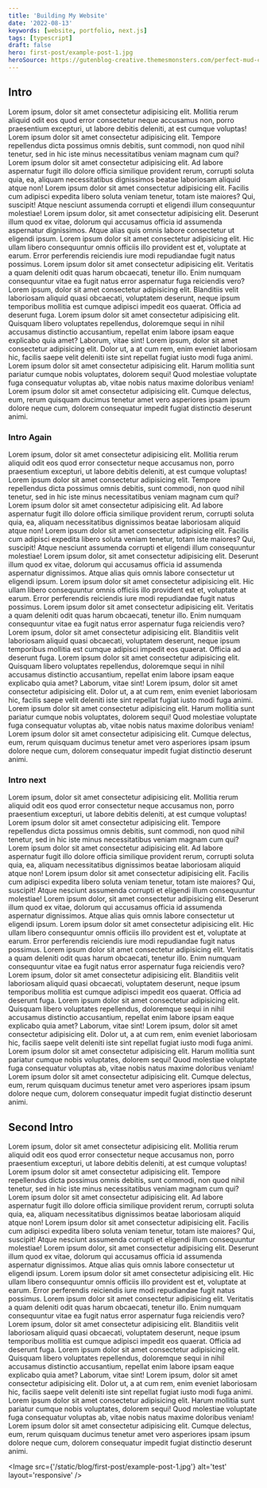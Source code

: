 ```yaml
---
title: 'Building My Website'
date: '2022-08-13'
keywords: [website, portfolio, next.js]
tags: [typescript]
draft: false
hero: first-post/example-post-1.jpg
heroSource: https://gutenblog-creative.themesmonsters.com/perfect-mud-cake-and-white-chocolate-lace/
---
```

## Intro
Lorem ipsum, dolor sit amet consectetur adipisicing elit. Mollitia rerum aliquid odit eos quod error consectetur neque accusamus non, porro praesentium excepturi, ut labore debitis deleniti, at est cumque voluptas!
Lorem ipsum dolor sit amet consectetur adipisicing elit. Tempore repellendus dicta possimus omnis debitis, sunt commodi, non quod nihil tenetur, sed in hic iste minus necessitatibus veniam magnam cum qui?
Lorem ipsum dolor sit amet consectetur adipisicing elit. Ad labore aspernatur fugit illo dolore officia similique provident rerum, corrupti soluta quia, ea, aliquam necessitatibus dignissimos beatae laboriosam aliquid atque non!
Lorem ipsum dolor sit amet consectetur adipisicing elit. Facilis cum adipisci expedita libero soluta veniam tenetur, totam iste maiores? Qui, suscipit! Atque nesciunt assumenda corrupti et eligendi illum consequuntur molestiae!
Lorem ipsum dolor, sit amet consectetur adipisicing elit. Deserunt illum quod ex vitae, dolorum qui accusamus officia id assumenda aspernatur dignissimos. Atque alias quis omnis labore consectetur ut eligendi ipsum.
Lorem ipsum dolor sit amet consectetur adipisicing elit. Hic ullam libero consequuntur omnis officiis illo provident est et, voluptate at earum. Error perferendis reiciendis iure modi repudiandae fugit natus possimus.
Lorem ipsum dolor sit amet consectetur adipisicing elit. Veritatis a quam deleniti odit quas harum obcaecati, tenetur illo. Enim numquam consequuntur vitae ea fugit natus error aspernatur fuga reiciendis vero?
Lorem ipsum, dolor sit amet consectetur adipisicing elit. Blanditiis velit laboriosam aliquid quasi obcaecati, voluptatem deserunt, neque ipsum temporibus mollitia est cumque adipisci impedit eos quaerat. Officia ad deserunt fuga.
Lorem ipsum dolor sit amet consectetur adipisicing elit. Quisquam libero voluptates repellendus, doloremque sequi in nihil accusamus distinctio accusantium, repellat enim labore ipsam eaque explicabo quia amet? Laborum, vitae sint!
Lorem ipsum, dolor sit amet consectetur adipisicing elit. Dolor ut, a at cum rem, enim eveniet laboriosam hic, facilis saepe velit deleniti iste sint repellat fugiat iusto modi fuga animi.
Lorem ipsum dolor sit amet consectetur adipisicing elit. Harum mollitia sunt pariatur cumque nobis voluptates, dolorem sequi! Quod molestiae voluptate fuga consequatur voluptas ab, vitae nobis natus maxime doloribus veniam!
Lorem ipsum dolor sit amet consectetur adipisicing elit. Cumque delectus, eum, rerum quisquam ducimus tenetur amet vero asperiores ipsam ipsum dolore neque cum, dolorem consequatur impedit fugiat distinctio deserunt animi.
<br />
### Intro Again
Lorem ipsum, dolor sit amet consectetur adipisicing elit. Mollitia rerum aliquid odit eos quod error consectetur neque accusamus non, porro praesentium excepturi, ut labore debitis deleniti, at est cumque voluptas!
Lorem ipsum dolor sit amet consectetur adipisicing elit. Tempore repellendus dicta possimus omnis debitis, sunt commodi, non quod nihil tenetur, sed in hic iste minus necessitatibus veniam magnam cum qui?
Lorem ipsum dolor sit amet consectetur adipisicing elit. Ad labore aspernatur fugit illo dolore officia similique provident rerum, corrupti soluta quia, ea, aliquam necessitatibus dignissimos beatae laboriosam aliquid atque non!
Lorem ipsum dolor sit amet consectetur adipisicing elit. Facilis cum adipisci expedita libero soluta veniam tenetur, totam iste maiores? Qui, suscipit! Atque nesciunt assumenda corrupti et eligendi illum consequuntur molestiae!
Lorem ipsum dolor, sit amet consectetur adipisicing elit. Deserunt illum quod ex vitae, dolorum qui accusamus officia id assumenda aspernatur dignissimos. Atque alias quis omnis labore consectetur ut eligendi ipsum.
Lorem ipsum dolor sit amet consectetur adipisicing elit. Hic ullam libero consequuntur omnis officiis illo provident est et, voluptate at earum. Error perferendis reiciendis iure modi repudiandae fugit natus possimus.
Lorem ipsum dolor sit amet consectetur adipisicing elit. Veritatis a quam deleniti odit quas harum obcaecati, tenetur illo. Enim numquam consequuntur vitae ea fugit natus error aspernatur fuga reiciendis vero?
Lorem ipsum, dolor sit amet consectetur adipisicing elit. Blanditiis velit laboriosam aliquid quasi obcaecati, voluptatem deserunt, neque ipsum temporibus mollitia est cumque adipisci impedit eos quaerat. Officia ad deserunt fuga.
Lorem ipsum dolor sit amet consectetur adipisicing elit. Quisquam libero voluptates repellendus, doloremque sequi in nihil accusamus distinctio accusantium, repellat enim labore ipsam eaque explicabo quia amet? Laborum, vitae sint!
Lorem ipsum, dolor sit amet consectetur adipisicing elit. Dolor ut, a at cum rem, enim eveniet laboriosam hic, facilis saepe velit deleniti iste sint repellat fugiat iusto modi fuga animi.
Lorem ipsum dolor sit amet consectetur adipisicing elit. Harum mollitia sunt pariatur cumque nobis voluptates, dolorem sequi! Quod molestiae voluptate fuga consequatur voluptas ab, vitae nobis natus maxime doloribus veniam!
Lorem ipsum dolor sit amet consectetur adipisicing elit. Cumque delectus, eum, rerum quisquam ducimus tenetur amet vero asperiores ipsam ipsum dolore neque cum, dolorem consequatur impedit fugiat distinctio deserunt animi.
### Intro next
Lorem ipsum, dolor sit amet consectetur adipisicing elit. Mollitia rerum aliquid odit eos quod error consectetur neque accusamus non, porro praesentium excepturi, ut labore debitis deleniti, at est cumque voluptas!
Lorem ipsum dolor sit amet consectetur adipisicing elit. Tempore repellendus dicta possimus omnis debitis, sunt commodi, non quod nihil tenetur, sed in hic iste minus necessitatibus veniam magnam cum qui?
Lorem ipsum dolor sit amet consectetur adipisicing elit. Ad labore aspernatur fugit illo dolore officia similique provident rerum, corrupti soluta quia, ea, aliquam necessitatibus dignissimos beatae laboriosam aliquid atque non!
Lorem ipsum dolor sit amet consectetur adipisicing elit. Facilis cum adipisci expedita libero soluta veniam tenetur, totam iste maiores? Qui, suscipit! Atque nesciunt assumenda corrupti et eligendi illum consequuntur molestiae!
Lorem ipsum dolor, sit amet consectetur adipisicing elit. Deserunt illum quod ex vitae, dolorum qui accusamus officia id assumenda aspernatur dignissimos. Atque alias quis omnis labore consectetur ut eligendi ipsum.
Lorem ipsum dolor sit amet consectetur adipisicing elit. Hic ullam libero consequuntur omnis officiis illo provident est et, voluptate at earum. Error perferendis reiciendis iure modi repudiandae fugit natus possimus.
Lorem ipsum dolor sit amet consectetur adipisicing elit. Veritatis a quam deleniti odit quas harum obcaecati, tenetur illo. Enim numquam consequuntur vitae ea fugit natus error aspernatur fuga reiciendis vero?
Lorem ipsum, dolor sit amet consectetur adipisicing elit. Blanditiis velit laboriosam aliquid quasi obcaecati, voluptatem deserunt, neque ipsum temporibus mollitia est cumque adipisci impedit eos quaerat. Officia ad deserunt fuga.
Lorem ipsum dolor sit amet consectetur adipisicing elit. Quisquam libero voluptates repellendus, doloremque sequi in nihil accusamus distinctio accusantium, repellat enim labore ipsam eaque explicabo quia amet? Laborum, vitae sint!
Lorem ipsum, dolor sit amet consectetur adipisicing elit. Dolor ut, a at cum rem, enim eveniet laboriosam hic, facilis saepe velit deleniti iste sint repellat fugiat iusto modi fuga animi.
Lorem ipsum dolor sit amet consectetur adipisicing elit. Harum mollitia sunt pariatur cumque nobis voluptates, dolorem sequi! Quod molestiae voluptate fuga consequatur voluptas ab, vitae nobis natus maxime doloribus veniam!
Lorem ipsum dolor sit amet consectetur adipisicing elit. Cumque delectus, eum, rerum quisquam ducimus tenetur amet vero asperiores ipsam ipsum dolore neque cum, dolorem consequatur impedit fugiat distinctio deserunt animi.
## Second Intro
Lorem ipsum, dolor sit amet consectetur adipisicing elit. Mollitia rerum aliquid odit eos quod error consectetur neque accusamus non, porro praesentium excepturi, ut labore debitis deleniti, at est cumque voluptas!
Lorem ipsum dolor sit amet consectetur adipisicing elit. Tempore repellendus dicta possimus omnis debitis, sunt commodi, non quod nihil tenetur, sed in hic iste minus necessitatibus veniam magnam cum qui?
Lorem ipsum dolor sit amet consectetur adipisicing elit. Ad labore aspernatur fugit illo dolore officia similique provident rerum, corrupti soluta quia, ea, aliquam necessitatibus dignissimos beatae laboriosam aliquid atque non!
Lorem ipsum dolor sit amet consectetur adipisicing elit. Facilis cum adipisci expedita libero soluta veniam tenetur, totam iste maiores? Qui, suscipit! Atque nesciunt assumenda corrupti et eligendi illum consequuntur molestiae!
Lorem ipsum dolor, sit amet consectetur adipisicing elit. Deserunt illum quod ex vitae, dolorum qui accusamus officia id assumenda aspernatur dignissimos. Atque alias quis omnis labore consectetur ut eligendi ipsum.
Lorem ipsum dolor sit amet consectetur adipisicing elit. Hic ullam libero consequuntur omnis officiis illo provident est et, voluptate at earum. Error perferendis reiciendis iure modi repudiandae fugit natus possimus.
Lorem ipsum dolor sit amet consectetur adipisicing elit. Veritatis a quam deleniti odit quas harum obcaecati, tenetur illo. Enim numquam consequuntur vitae ea fugit natus error aspernatur fuga reiciendis vero?
Lorem ipsum, dolor sit amet consectetur adipisicing elit. Blanditiis velit laboriosam aliquid quasi obcaecati, voluptatem deserunt, neque ipsum temporibus mollitia est cumque adipisci impedit eos quaerat. Officia ad deserunt fuga.
Lorem ipsum dolor sit amet consectetur adipisicing elit. Quisquam libero voluptates repellendus, doloremque sequi in nihil accusamus distinctio accusantium, repellat enim labore ipsam eaque explicabo quia amet? Laborum, vitae sint!
Lorem ipsum, dolor sit amet consectetur adipisicing elit. Dolor ut, a at cum rem, enim eveniet laboriosam hic, facilis saepe velit deleniti iste sint repellat fugiat iusto modi fuga animi.
Lorem ipsum dolor sit amet consectetur adipisicing elit. Harum mollitia sunt pariatur cumque nobis voluptates, dolorem sequi! Quod molestiae voluptate fuga consequatur voluptas ab, vitae nobis natus maxime doloribus veniam!
Lorem ipsum dolor sit amet consectetur adipisicing elit. Cumque delectus, eum, rerum quisquam ducimus tenetur amet vero asperiores ipsam ipsum dolore neque cum, dolorem consequatur impedit fugiat distinctio deserunt animi.
<br />

<Image
  src={'/static/blog/first-post/example-post-1.jpg'}
  alt='test'
  layout='responsive'
/>
